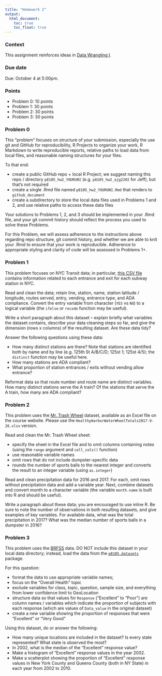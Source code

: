 ```yaml
---
title: "Homework 2"
output:
  html_document: 
    toc: true
    toc_float: true
---
```


### Context

This assignment reinforces ideas in [Data Wrangling I](topic_data_wrangling_i.html). 

### Due date

Due: October 4 at 5:00pm. 

### Points

* Problem 0: 10 points
* Problem 1: 30 points
* Problem 2: 30 points
* Problem 3: 30 points

### Problem 0

This "problem" focuses on structure of your submission, especially the use git and GitHub for reproducibility, R Projects to organize your work, R Markdown to write reproducible reports, relative paths to load data from local files, and reasonable naming structures for your files. 

To that end: 

* create a public GitHub repo + local R Project; we suggest naming this repo / directory `p8105_hw2_YOURUNI` (e.g. `p8105_hw2_ajg2202` for Jeff), but that's not required
* create a single .Rmd file named `p8105_hw2_YOURUNI.Rmd` that renders to `github_document`
* create a subdirectory to store the local data files used in Problems 1 and 2, and use relative paths to access these data files

Your solutions to Problems 1, 2, and 3 should be implemented in your .Rmd file, and your git commit history should reflect the process you used to solve these Problems. 

For this Problem, we will assess adherence to the instructions above regarding repo structure, git commit history, and whether we are able to knit your .Rmd to ensure that your work is reproducible. Adherence to appropriate styling and clarity of code will be assessed in Problems 1+.


### Problem 1

This problem focuses on NYC Transit data; in particular, [this CSV file](data/NYC_Transit_Subway_Entrance_And_Exit_Data.csv) contains information related to each entrance and exit for each subway station in NYC. 

Read and clean the data; retain line, station, name, station latitude / longitude, routes served, entry, vending, entrance type, and ADA compliance. Convert the entry variable from character (`YES` vs `NO`) to a logical variable (the `ifelse` or `recode` function may be useful).

Write a short paragraph about this dataset -- explain briefly what variables the dataset contains, describe your data cleaning steps so far, and give the dimension (rows x columns) of the resulting dataset. Are these data tidy?

Answer the following questions using these data:

* How many distinct stations are there? Note that stations are identified both by name and by line (e.g. 125th St A/B/C/D; 125st 1; 125st 4/5); the `distinct` function may be useful here.
* How many stations are ADA compliant?
* What proportion of station entrances / exits without vending allow entrance?

Reformat data so that route number and route name are distinct variables. How many distinct stations serve the A train? Of the stations that serve the A train, how many are ADA compliant? 

### Problem 2

This problem uses the [Mr. Trash Wheel](./dataset_mr_trash_wheel.html) dataset, available as an Excel file on the course website. Please use the `HealthyHarborWaterWheelTotals2017-9-26.xlsx` version.

Read and clean the Mr. Trash Wheel sheet:

* specify the sheet in the Excel file and to omit columns containing notes (using the `range` argument and `cell_cols()` function) 
* use reasonable variable names 
* omit rows that do not include dumpster-specific data
* rounds the number of sports balls to the nearest integer and converts the result to an integer variable (using `as.integer`)

Read and clean precipitation data for 2016 and 2017. For each, omit rows without precipitation data and add a variable year. Next, combine datasets and convert month to a character variable (the variable `month.name` is built into R and should be useful).

Write a paragraph about these data; you are encouraged to use inline R. Be sure to note the number of observations in both resulting datasets, and give examples of key variables. For available data, what was the total precipitation in 2017? What was the median number of sports balls in a dumpster in 2016?


### Problem 3

This problem uses the [BRFSS](dataset_brfss.html) data. DO NOT include this dataset in your local data directory; instead, load the data from the [`p8105.datasets`](https://github.com/P8105/p8105.datasets) package. 

For this question: 

* format the data to use appropriate variable names; 
* focus on the "Overall Health" topic
* exclude variables for class, topic, question, sample size, and everything from lower confidence limit to GeoLocation
* structure data so that values for `Response` ("Excellent" to "Poor") are column names / variables which indicate the proportion of subjects with each response (which are values of `Data_value` in the original dataset)
* create a new variable showing the proportion of responses that were "Excellent" or "Very Good"

Using this dataset, do or answer the following:

* How many unique locations are included in the dataset? Is every state represented? What state is observed the most?
* In 2002, what is the median of the "Excellent" response value? 
* Make a histogram of "Excellent" response values in the year 2002.
* Make a scatterplot showing the proportion of "Excellent" response values in New York County and Queens County (both in NY State) in each year from 2002 to 2010. 

